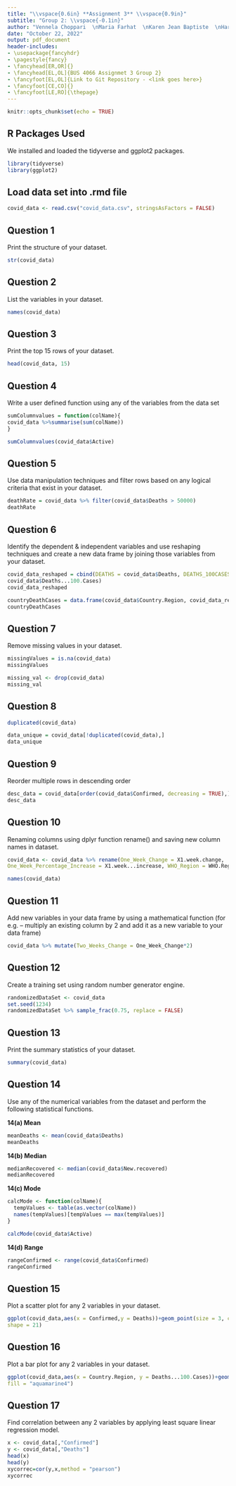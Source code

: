---
title: "\\vspace{0.6in} **Assignment 3** \\vspace{0.9in}"
subtitle: "Group 2: \\vspace{-0.1in}"
author: "Vennela Choppari  \nMaria Farhat  \nKaren Jean Baptiste  \nHarika Pangarekka \\vspace{0.6in}  \nGeorge Brown College  \nProfessor: Esther Rajasekaran  \nBUS 4066: Introduction to Analytics Systems"
date: "October 22, 2022"
output: pdf_document
header-includes:
- \usepackage{fancyhdr}
- \pagestyle{fancy}
- \fancyhead[ER,OR]{}
- \fancyhead[EL,OL]{BUS 4066 Assignmet 3 Group 2}
- \fancyfoot[EL,OL]{Link to Git Repository - <link goes here>}
- \fancyfoot[CE,CO]{}
- \fancyfoot[LE,RO]{\thepage}
---
\newpage

```{r setup, include=FALSE}
knitr::opts_chunk$set(echo = TRUE)

```


## R Packages Used
We installed and loaded the tidyverse and ggplot2 packages.
```{r, include=FALSE, echo=FALSE}
library(tidyverse)
library(ggplot2)
```


## Load data set into .rmd file
```{r save}
covid_data <- read.csv("covid_data.csv", stringsAsFactors = FALSE)
```


## Question 1
Print the structure of your dataset.
```{r}
str(covid_data)
```



## Question 2
 List the variables in your dataset.
```{r}
names(covid_data)
```
 
\newpage 

## Question 3
Print the top 15 rows of your dataset.
```{r}
head(covid_data, 15)
```


## Question 4
Write a user defined function using any of the variables from the data set
```{r}
sumColumnvalues = function(colName){
covid_data %>%summarise(sum(colName))
}

sumColumnvalues(covid_data$Active)
```


## Question 5
Use data manipulation techniques and filter rows based on any logical criteria that exist in your dataset.
```{r}
deathRate = covid_data %>% filter(covid_data$Deaths > 50000)
deathRate
```
\newpage

## Question 6
Identify the dependent & independent variables and use reshaping techniques and create a new data frame by joining those variables from your dataset.

\textcolor{blue}{Deaths is independent and deaths..100.cases is dependent variable.}
```{r}
covid_data_reshaped = cbind(DEATHS = covid_data$Deaths, DEATHS_100CASES =
covid_data$Deaths...100.Cases)
covid_data_reshaped
```

\textcolor{blue}{Creating new data frame for death rates per country.}
```{r}
countryDeathCases = data.frame(covid_data$Country.Region, covid_data_reshaped)
countryDeathCases
```


## Question 7
Remove missing values in your dataset.

\textcolor{blue}{Showing missing values.}
```{r}
missingValues = is.na(covid_data)
missingValues
```

\textcolor{blue}{Removing missing values}
```{r}
missing_val <- drop(covid_data)
missing_val
```


## Question 8
\textcolor{blue}{Identify duplicated data in the dataset.}
```{r}
duplicated(covid_data)
```

\textcolor{blue}{Remove duplicated data and store in a subset.}
```{r}
data_unique = covid_data[!duplicated(covid_data),]
data_unique
```



## Question 9
Reorder multiple rows in descending order
```{r}
desc_data = covid_data[order(covid_data$Confirmed, decreasing = TRUE),]
desc_data
```



## Question 10 
Renaming columns using dplyr function rename() and saving new column names in dataset.
```{r}
covid_data <- covid_data %>% rename(One_Week_Change = X1.week.change,
One_Week_Percentage_Increase = X1.week...increase, WHO_Region = WHO.Region)
```
\textcolor{blue}{Displaying new column names.}
```{r}
names(covid_data)
```



## Question 11
Add new variables in your data frame by using a mathematical function (for e.g. – multiply an existing column by 2 and add it as a new variable to your data frame)
```{r}
covid_data %>% mutate(Two_Weeks_Change = One_Week_Change*2)
```



## Question 12
Create a training set using random number generator engine.
```{r}
randomizedDataSet <- covid_data
set.seed(1234)
randomizedDataSet %>% sample_frac(0.75, replace = FALSE)
```



## Question 13
Print the summary statistics of your dataset.
```{r}
summary(covid_data)
```



## Question 14
Use any of the numerical variables from the dataset and perform the following statistical functions.

**14(a) Mean**
```{r}
meanDeaths <- mean(covid_data$Deaths)
meanDeaths
```



**14(b) Median**
```{r}
medianRecovered <- median(covid_data$New.recovered)
medianRecovered
```



**14(c) Mode**
```{r}
calcMode <- function(colName){
  tempValues <- table(as.vector(colName))
  names(tempValues)[tempValues == max(tempValues)]
}

calcMode(covid_data$Active)
```



**14(d) Range**
```{r}
rangeConfirmed <- range(covid_data$Confirmed)
rangeConfirmed
```

\newpage

## Question 15
Plot a scatter plot for any 2 variables in your dataset.
```{r}
ggplot(covid_data,aes(x = Confirmed,y = Deaths))+geom_point(size = 3, color = "violetred",
shape = 21)
```

\newpage

## Question 16
Plot a bar plot for any 2 variables in your dataset.

\textcolor{blue}{We included stat='identity', to provide the y-values for the bar plot.}
```{r}
ggplot(covid_data,aes(x = Country.Region, y = Deaths...100.Cases))+geom_bar(stat='identity',
fill = "aquamarine4")
```

\newpage

## Question 17
Find correlation between any 2 variables by applying least square linear regression model.
```{r}
x <- covid_data[,"Confirmed"]
y <- covid_data[,"Deaths"]
head(x)
head(y)
xycorrec=cor(y,x,method = "pearson")
xycorrec
```

